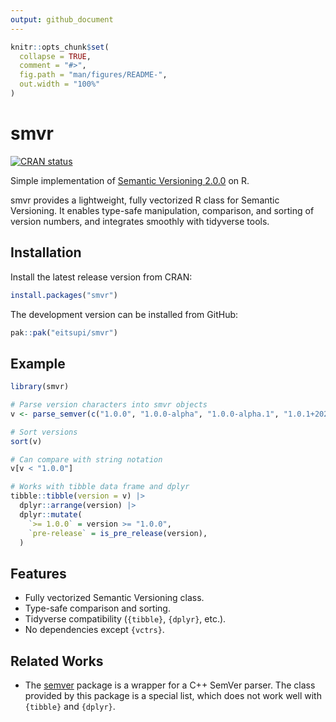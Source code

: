 ```yaml
---
output: github_document
---
```


<!-- README.md is generated from README.Rmd. Please edit that file -->

```r
knitr::opts_chunk$set(
  collapse = TRUE,
  comment = "#>",
  fig.path = "man/figures/README-",
  out.width = "100%"
)
```

# smvr

<!-- badges: start -->
[![CRAN status](https://www.r-pkg.org/badges/version/smvr)](https://CRAN.R-project.org/package=smvr)
<!-- badges: end -->

Simple implementation of [Semantic Versioning 2.0.0](https://semver.org/) on R.

smvr provides a lightweight, fully vectorized R class for Semantic Versioning.
It enables type-safe manipulation, comparison, and sorting of version numbers,
and integrates smoothly with tidyverse tools.

## Installation

Install the latest release version from CRAN:

```r
install.packages("smvr")
```

The development version can be installed from GitHub:

```r
pak::pak("eitsupi/smvr")
```

## Example

```r
library(smvr)

# Parse version characters into smvr objects
v <- parse_semver(c("1.0.0", "1.0.0-alpha", "1.0.0-alpha.1", "1.0.1+20250621", "0.9.0"))

# Sort versions
sort(v)

# Can compare with string notation
v[v < "1.0.0"]

# Works with tibble data frame and dplyr
tibble::tibble(version = v) |>
  dplyr::arrange(version) |>
  dplyr::mutate(
    `>= 1.0.0` = version >= "1.0.0",
    `pre-release` = is_pre_release(version),
  )
```

## Features

- Fully vectorized Semantic Versioning class.
- Type-safe comparison and sorting.
- Tidyverse compatibility (`{tibble}`, `{dplyr}`, etc.).
- No dependencies except `{vctrs}`.

## Related Works

- The [semver](https://CRAN.R-project.org/package=semver) package is a wrapper for a C++ SemVer parser.
  The class provided by this package is a special list, which does not work well with `{tibble}` and `{dplyr}`.

